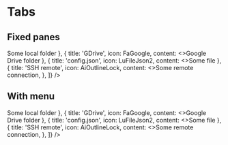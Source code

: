 
# Tabs

## Fixed panes

<Box>
  <Tabs
    tabs={[
      { title: 'bin', icon: FiFolder, content: <>Some local folder</> },
      { title: 'GDrive', icon: FaGoogle, content: <>Google Drive folder</> },
      { title: 'config.json', icon: LuFileJson2, content: <>Some file</> },
      {
        title: 'SSH remote',
        icon: AiOutlineLock,
        content: <>Some remote connection</>,
      },
    ]}
  />
</Box>

## With menu

<Box>
  <Tabs
    moreMenu={['some', 'thing']}
    tabs={[
      { title: 'bin', icon: FiFolder, content: <>Some local folder</> },
      { title: 'GDrive', icon: FaGoogle, content: <>Google Drive folder</> },
      { title: 'config.json', icon: LuFileJson2, content: <>Some file</> },
      {
        title: 'SSH remote',
        icon: AiOutlineLock,
        content: <>Some remote connection</>,
      },
    ]}
  />
</Box>
